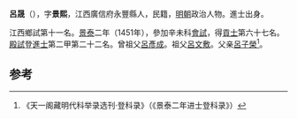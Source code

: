 '''呂晟'''（{{bd|1426年||？}}），字'''景熙'''，江西廣信府永豐縣人，民籍，[[明朝|明朝]]政治人物。進士出身。

江西鄉試第十一名。[[景泰|景泰]]二年（1451年），參加辛未科[[會試|會試]]，得[[貢士|貢士]]第六十七名。[[殿試|殿試]]登[[進士|進士]]第二甲第二十二名。曾祖父[[呂彥成|呂彥成]]。祖父[[呂文敷|呂文敷]]。父亲[[呂子榮|呂子榮]]<ref>《天一阁藏明代科举录选刊·登科录》（《景泰二年进士登科录》）</ref>。

==参考==
{{reflist}}
{{明朝人物小作品}}
{{景泰二年辛未科殿試金榜}}